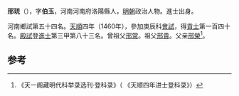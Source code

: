 '''邢珫'''（{{bd|1422年||？}}），字'''伯玉'''，河南河南府洛陽縣人，[[明朝|明朝]]政治人物。進士出身。

河南鄉試第五十四名。[[天顺_(明朝)|天順]]四年（1460年），參加庚辰科[[會試|會試]]，得[[貢士|貢士]]第一百四十名。[[殿試|殿試]]登[[進士|進士]]第三甲第八十三名。曾祖父[[邢常|邢常]]。祖父[[邢貴|邢貴]]。父亲[[邢榮|邢榮]]<ref>《天一阁藏明代科举录选刊·登科录》（ 《天顺四年进士登科录》）</ref>。

==参考==
{{reflist}}
{{明朝人物小作品}}
{{天順四年庚辰科殿試金榜}}